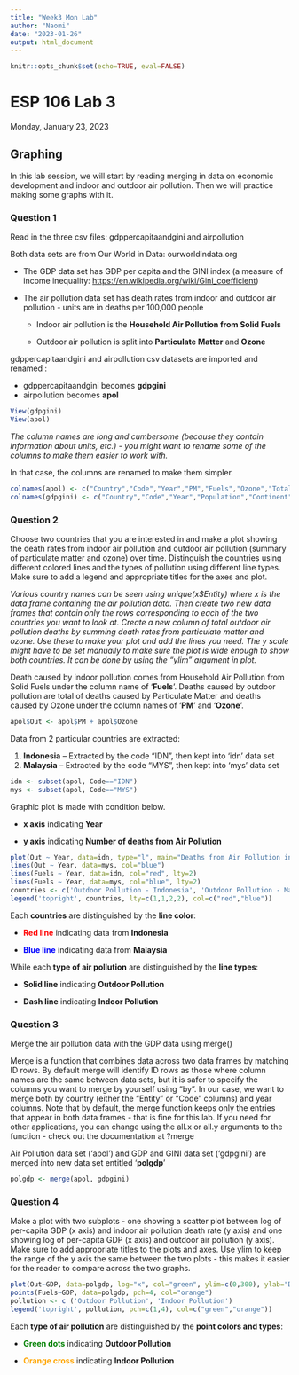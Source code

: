 ```yaml
---
title: "Week3 Mon Lab"
author: "Naomi"
date: "2023-01-26"
output: html_document
---
```


```r
knitr::opts_chunk$set(echo=TRUE, eval=FALSE)
```
# ESP 106 Lab 3

Monday, January 23, 2023

## Graphing

In this lab session, we will start by reading merging in data on economic development and indoor and outdoor air pollution. Then we will practice making some graphs with it.

### Question 1

Read in the three csv files: gdppercapitaandgini and airpollution

Both data sets are from Our World in Data: ourworldindata.org

-   The GDP data set has GDP per capita and the GINI index (a measure of income inequality: <https://en.wikipedia.org/wiki/Gini_coefficient>)

-   The air pollution data set has death rates from indoor and outdoor air pollution - units are in deaths per 100,000 people

    -   Indoor air pollution is the **Household Air Pollution from Solid Fuels**

    -   Outdoor air pollution is split into **Particulate Matter** and **Ozone**

gdppercapitaandgini and airpollution csv datasets are imported and renamed :

-   gdppercapitaandgini becomes **gdpgini**
-   airpollution becomes **apol**

```r
View(gdpgini)
View(apol)
```

*The column names are long and cumbersome (because they contain information about units, etc.) - you might want to rename some of the columns to make them easier to work with.*

In that case, the columns are renamed to make them simpler.

```r
colnames(apol) <- c("Country","Code","Year","PM","Fuels","Ozone","Total")
colnames(gdpgini) <- c("Country","Code","Year","Population","Continent","GINI","GDP")
```

### Question 2

Choose two countries that you are interested in and make a plot showing the death rates from indoor air pollution and outdoor air pollution (summary of particulate matter and ozone) over time. Distinguish the countries using different colored lines and the types of pollution using different line types. Make sure to add a legend and appropriate titles for the axes and plot.

*Various country names can be seen using unique(x\$Entity) where x is the data frame containing the air pollution data. Then create two new data frames that contain only the rows corresponding to each of the two countries you want to look at. Create a new column of total outdoor air pollution deaths by summing death rates from particulate matter and ozone. Use these to make your plot and add the lines you need. The y scale might have to be set manually to make sure the plot is wide enough to show both countries. It can be done by using the "ylim" argument in plot.*

Death caused by indoor pollution comes from Household Air Pollution from Solid Fuels under the column name of '**Fuels**'. Deaths caused by outdoor pollution are total of deaths caused by Particulate Matter and deaths caused by Ozone under the column names of '**PM**' and '**Ozone**'.

```r
apol$Out <- apol$PM + apol$Ozone
```

Data from 2 particular countries are extracted:

1.  **Indonesia** -- Extracted by the code "IDN", then kept into 'idn' data set
2.  **Malaysia** -- Extracted by the code "MYS", then kept into 'mys' data set

```r
idn <- subset(apol, Code=="IDN")
mys <- subset(apol, Code=="MYS")
```

Graphic plot is made with condition below.

-   **x axis** indicating **Year**

-   **y axis** indicating **Number of deaths from Air Pollution**

```r
plot(Out ~ Year, data=idn, type="l", main="Deaths from Air Pollution in Indonesia and in Malaysia", ylab="Deaths from Air Pollution", ylim=c(0,100), col="red")
lines(Out ~ Year, data=mys, col="blue")
lines(Fuels ~ Year, data=idn, col="red", lty=2)
lines(Fuels ~ Year, data=mys, col="blue", lty=2)
countries <- c('Outdoor Pollution - Indonesia', 'Outdoor Pollution - Malaysia', 'Indoor Pollution - Indonesia', 'Indoor Pollution - Malaysia')
legend('topright', countries, lty=c(1,1,2,2), col=c("red","blue"))
```

Each **countries** are distinguished by the **line color**:

-   [**Red line**]{style="color: red;"} indicating data from **Indonesia**

-   [**Blue line**]{style="color: blue;"} indicating data from **Malaysia**

While each **type of air pollution** are distinguished by the **line types**:

-   **Solid line** indicating **Outdoor Pollution**

-   **Dash line** indicating **Indoor Pollution**

### Question 3

Merge the air pollution data with the GDP data using merge()

Merge is a function that combines data across two data frames by matching ID rows. By default merge will identify ID rows as those where column names are the same between data sets, but it is safer to specify the columns you want to merge by yourself using "by". In our case, we want to merge both by country (either the "Entity" or "Code" columns) and year columns. Note that by default, the merge function keeps only the entries that appear in both data frames - that is fine for this lab. If you need for other applications, you can change using the all.x or all.y arguments to the function - check out the documentation at ?merge

Air Pollution data set ('apol') and GDP and GINI data set ('gdpgini') are merged into new data set entitled '**polgdp**'

```r
polgdp <- merge(apol, gdpgini)
```

### Question 4

Make a plot with two subplots - one showing a scatter plot between log of per-capita GDP (x axis) and indoor air pollution death rate (y axis) and one showing log of per-capita GDP (x axis) and outdoor air pollution (y axis). Make sure to add appropriate titles to the plots and axes. Use ylim to keep the range of the y axis the same between the two plots - this makes it easier for the reader to compare across the two graphs.

```r
plot(Out~GDP, data=polgdp, log="x", col="green", ylim=c(0,300), ylab="Deaths from Air Pollution", xlab="GDP in logarithmic scale", main="Relationship between GDP and Deaths caused by Air Pollution")
points(Fuels~GDP, data=polgdp, pch=4, col="orange")
pollution <- c ('Outdoor Pollution', 'Indoor Pollution')
legend('topright', pollution, pch=c(1,4), col=c("green","orange"))
```

Each **type of air pollution** are distinguished by the **point colors and types**:

-   [**Green dots**]{style="color: green;"} indicating **Outdoor Pollution**

-   [**Orange cross**]{style="color: orange;"} indicating **Indoor Pollution**
